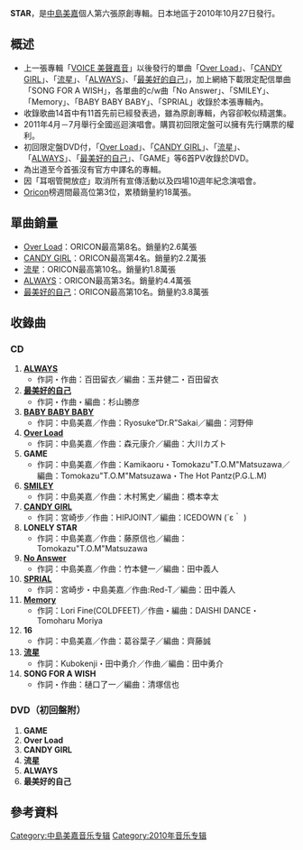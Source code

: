 {{Infobox Album |
| Name                  = STAR
| Type                  = [[專輯|專輯]]
| Cover                 = STAR.JPG
| Artist                = [[中島美嘉|中島美嘉]]
| Released              = 2010年10月27日
| Recorded              = 
| Genre                 = [[J-POP|J-POP]]
| Length                = <!--分秒-->
| Label                 = 日本[[新力音乐|新力音乐]]
| Producer              = 
| Reviews               = 
| Chart position        = *週間最高順位3位（[[Oricon|Oricon]]）
*2010年10月度月間順位6位（Oricon）
*2010年度年間順位44位（Oricon）
*2010年度年間順位34位（mora）
| Certification         = *金唱片（[[日本唱片協會|日本唱片協會]]）
| Last album            = [[NO_MORE_RULES.|NO MORE RULES.]]<br />（2009年）
| This album            = '''STAR''' <br /> （2010年）
| Next album            = [[REAL_(中島美嘉專輯)|REAL]]<br />（2013年）
{{Singles |
  | Name           = STAR
  | Type           = 錄音室專輯
  | Single 1       = [[Over_Load|Over Load]]
  | Single 1 date  = 2009年5月13日
  | Single 2       = [[CANDY_GIRL|CANDY GIRL]]
  | Single 2 date  = 2009年9月30日
  | Single 3       = [[流星_(中島美嘉單曲)|流星]]
  | Single 3 date  = 2009年11月4日
  | Single 4       = [[ALWAYS|ALWAYS]]
  | Single 4 date  = 2010年1月20日
  | Single 5       = [[最美好的自己|最美好的自己]]
  | Single 5 date  = 2010年8月25日
  }}
}}

'''STAR'''，是[[中島美嘉|中島美嘉]]個人第六張原創專輯。日本地區于2010年10月27日發行。

== 概述 ==
* 上一張專輯「[[VOICE_美聲嘉音|VOICE 美聲嘉音]]」以後發行的單曲「[[Over_Load|Over Load]]」、「[[CANDY_GIRL|CANDY GIRL]]」、「[[流星_(中島美嘉單曲)|流星]]」、「[[ALWAYS|ALWAYS]]」、「[[最美好的自己|最美好的自己]]」，加上網絡下載限定配信單曲「SONG FOR A WISH」，各單曲的c/w曲「No Answer」、「SMILEY」、「Memory」、「BABY BABY BABY」、「SPRIAL」收錄於本張專輯內。
* 收錄歌曲14首中有11首先前已經發表過，雖為原創專輯，內容卻較似精選集。
* 2011年4月－7月舉行全國巡迴演唱會。購買初回限定盤可以擁有先行購票的權利。
* 初回限定盤DVD付，「[[Over_Load|Over Load]]」、「[[CANDY_GIRL|CANDY GIRL]]」、「[[流星_(中島美嘉單曲)|流星]]」、 「[[ALWAYS|ALWAYS]]」、「[[最美好的自己|最美好的自己]]」、「GAME」等6首PV收錄於DVD。
* 為出道至今首張沒有官方中譯名的專輯。
* 因「耳咽管開放症」取消所有宣傳活動以及四場10週年紀念演唱會。
* [[Oricon|Oricon]]榜週間最高位第3位，累積銷量約18萬張。

== 單曲銷量 ==
* [[Over_Load|Over Load]]：ORICON最高第8名。銷量約2.6萬張
* [[CANDY_GIRL|CANDY GIRL]]：ORICON最高第4名。銷量約2.2萬張
* [[流星_(中島美嘉單曲)|流星]]：ORICON最高第10名。銷量約1.8萬張
* [[ALWAYS|ALWAYS]]：ORICON最高第3名。銷量約4.4萬張
* [[最美好的自己|最美好的自己]]：ORICON最高第10名。銷量約3.8萬張

== 收錄曲 ==
=== CD ===
# '''[[ALWAYS|ALWAYS]]'''
#*作詞・作曲：百田留衣／編曲：玉井健二・百田留衣
# '''[[最美好的自己|最美好的自己]]'''
#*作詞・作曲・編曲：杉山勝彦
# '''[[ALWAYS|BABY BABY BABY]]'''
#*作詞：中島美嘉／作曲：Ryosuke“Dr.R”Sakai／編曲：河野伸
# '''[[Over_Load|Over Load]]'''
#*作詞：中島美嘉／作曲：森元康介／編曲：大川カズト
# '''GAME'''
#*作詞：中島美嘉／作曲：Kamikaoru・Tomokazu"T.O.M"Matsuzawa／編曲：Tomokazu"T.O.M"Matsuzawa・The Hot Pantz(P.G.L.M)
# '''[[CANDY_GIRL|SMILEY]]'''
#*作詞：中島美嘉／作曲：木村篤史／編曲：橋本幸太
# '''[[CANDY_GIRL|CANDY GIRL]]'''
#*作詞：宮崎步／作曲：HIPJOINT／編曲：ICEDOWN (´ε｀ )
# '''LONELY STAR'''
#*作詞：中島美嘉／作曲：藤原信也／編曲：Tomokazu"T.O.M"Matsuzawa
# '''[[Over_Load|No Answer]]'''
#*作詞：中島美嘉／作曲：竹本健一／編曲：田中義人
# '''[[ALWAYS|SPRIAL]]'''
#*作詞：宮崎步・中島美嘉／作曲:Red-T／編曲：田中義人
# '''[[流星_(中島美嘉單曲)|Memory]]'''
#*作詞：Lori Fine(COLDFEET)／作曲・編曲：DAISHI DANCE・Tomoharu Moriya
# '''16'''
#*作詞：中島美嘉／作曲：葛谷葉子／編曲：齊藤誠
# '''[[流星_(中島美嘉單曲)|流星]]'''
#*作詞：Kubokenji・田中勇介／作曲／編曲：田中勇介
# '''SONG FOR A WISH'''
#*作詞・作曲：樋口了一／編曲：清塚信也

=== DVD（初回盤附） ===
# '''GAME'''
# '''Over Load'''
# '''CANDY GIRL'''
# '''流星'''
# '''ALWAYS'''
# '''最美好的自己'''

== 參考資料 ==
<div class="references-small">
<references />
</div>

{{中岛美嘉}}
{{DEFAULTSORT:STAR}}

[[Category:中島美嘉音乐专辑|Category:中島美嘉音乐专辑]]
[[Category:2010年音乐专辑|Category:2010年音乐专辑]]